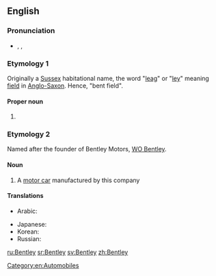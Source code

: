 ==English==

===Pronunciation===
* {{enPR|bĕnt'lē}}, {{IPA|/ˈbentliː/}}, {{SAMPA|/"bentli:/}}

{{wikipedia}}

===Etymology 1===
Originally a [[Sussex]] habitational name, the word "[[leag]]" or "[[ley]]" meaning [[field]] in [[Anglo-Saxon]]. Hence, "bent field".

====Proper noun====
{{en-proper noun|pl=Bentleys}} 
# {{surname|A=An|English [[habitational]]|from=Old English}}

===Etymology 2===
Named after the founder of Bentley Motors, [[w:WO Bentley|WO Bentley]].

====Noun====
{{en-noun}} 
# A [[motor car]] manufactured by this company

====Translations====
{{trans-top|British car}}
* Arabic: {{t|ar|بنتلي|m|tr=bíntlī, béntlī|sc=Arab}}
{{trans-mid}}
* Japanese: {{t|ja|ベントレー|tr=Bentorē|sc=Jpan}}
* Korean: {{t|ko|벤틀리|tr=Benteulli|sc=Kore}}
* Russian: {{t|ru|Бентли|f|tr=Bɛ́ntli|sc=Cyrl}} {{indeclinable}}
{{trans-bottom}}

[[Category:en:Automobiles]]

[[ru:Bentley]]
[[sr:Bentley]]
[[sv:Bentley]]
[[zh:Bentley]]